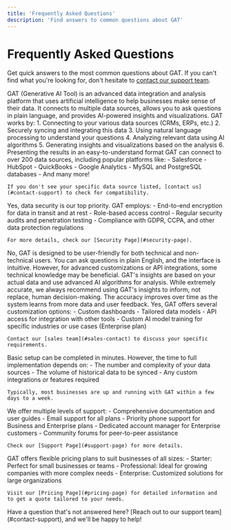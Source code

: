 ```yaml
---
title: 'Frequently Asked Questions'
description: 'Find answers to common questions about GAT'
---
```


# Frequently Asked Questions

Get quick answers to the most common questions about GAT. If you can't find what you're looking for, don't hesitate to [contact our support team](#contact-support).

<AccordionGroup>
  <Accordion title="What is GAT?">
    GAT (Generative AI Tool) is an advanced data integration and analysis platform that uses artificial intelligence to help businesses make sense of their data. It connects to multiple data sources, allows you to ask questions in plain language, and provides AI-powered insights and visualizations.
  </Accordion>

  <Accordion title="How does GAT work?">
    GAT works by:
    1. Connecting to your various data sources (CRMs, ERPs, etc.)
    2. Securely syncing and integrating this data
    3. Using natural language processing to understand your questions
    4. Analyzing relevant data using AI algorithms
    5. Generating insights and visualizations based on the analysis
    6. Presenting the results in an easy-to-understand format
  </Accordion>

  <Accordion title="What data sources can GAT connect to?">
    GAT can connect to over 200 data sources, including popular platforms like:
    - Salesforce
    - HubSpot
    - QuickBooks
    - Google Analytics
    - MySQL and PostgreSQL databases
    - And many more!
    
    If you don't see your specific data source listed, [contact us](#contact-support) to check for compatibility.
  </Accordion>

  <Accordion title="Is my data secure with GAT?">
    Yes, data security is our top priority. GAT employs:
    - End-to-end encryption for data in transit and at rest
    - Role-based access control
    - Regular security audits and penetration testing
    - Compliance with GDPR, CCPA, and other data protection regulations

    For more details, check our [Security Page](#security-page).
  </Accordion>

  <Accordion title="Do I need technical skills to use GAT?">
    No, GAT is designed to be user-friendly for both technical and non-technical users. You can ask questions in plain English, and the interface is intuitive. However, for advanced customizations or API integrations, some technical knowledge may be beneficial.
  </Accordion>

  <Accordion title="How accurate are GAT's insights?">
    GAT's insights are based on your actual data and use advanced AI algorithms for analysis. While extremely accurate, we always recommend using GAT's insights to inform, not replace, human decision-making. The accuracy improves over time as the system learns from more data and user feedback.
  </Accordion>

  <Accordion title="Can I customize GAT for my specific business needs?">
    Yes, GAT offers several customization options:
    - Custom dashboards
    - Tailored data models
    - API access for integration with other tools
    - Custom AI model training for specific industries or use cases (Enterprise plan)

    Contact our [sales team](#sales-contact) to discuss your specific requirements.
  </Accordion>

  <Accordion title="How long does it take to set up GAT?">
    Basic setup can be completed in minutes. However, the time to full implementation depends on:
    - The number and complexity of your data sources
    - The volume of historical data to be synced
    - Any custom integrations or features required

    Typically, most businesses are up and running with GAT within a few days to a week.
  </Accordion>

  <Accordion title="What kind of support does GAT offer?">
    We offer multiple levels of support:
    - Comprehensive documentation and user guides
    - Email support for all plans
    - Priority phone support for Business and Enterprise plans
    - Dedicated account manager for Enterprise customers
    - Community forums for peer-to-peer assistance

    Check our [Support Page](#support-page) for more details.
  </Accordion>

  <Accordion title="How much does GAT cost?">
    GAT offers flexible pricing plans to suit businesses of all sizes:
    - Starter: Perfect for small businesses or teams
    - Professional: Ideal for growing companies with more complex needs
    - Enterprise: Customized solutions for large organizations

    Visit our [Pricing Page](#pricing-page) for detailed information and to get a quote tailored to your needs.
  </Accordion>
</AccordionGroup>

<Note>
  Have a question that's not answered here? [Reach out to our support team](#contact-support), and we'll be happy to help!
</Note>